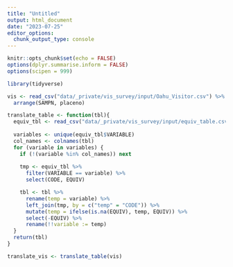 ```yaml
---
title: "Untitled"
output: html_document
date: "2023-07-25"
editor_options: 
  chunk_output_type: console
---
```

```r
knitr::opts_chunk$set(echo = FALSE)
options(dplyr.summarise.inform = FALSE)
options(scipen = 999)

library(tidyverse)
```

```r
vis <- read_csv("data/_private/vis_survey/input/Oahu_Visitor.csv") %>%
  arrange(SAMPN, placeno)
```

```r
translate_table <- function(tbl){
  equiv_tbl <- read_csv("data/_private/vis_survey/input/equiv_table.csv")
  
  variables <- unique(equiv_tbl$VARIABLE)
  col_names <- colnames(tbl)
  for (variable in variables) {
    if (!(variable %in% col_names)) next
    
    tmp <- equiv_tbl %>%
      filter(VARIABLE == variable) %>%
      select(CODE, EQUIV)

    tbl <- tbl %>%
      rename(temp = variable) %>%
      left_join(tmp, by = c("temp" = "CODE")) %>%
      mutate(temp = ifelse(is.na(EQUIV), temp, EQUIV)) %>%
      select(-EQUIV) %>%
      rename(!!variable := temp)
  }
  return(tbl)
}
```

```r
translate_vis <- translate_table(vis)
```


